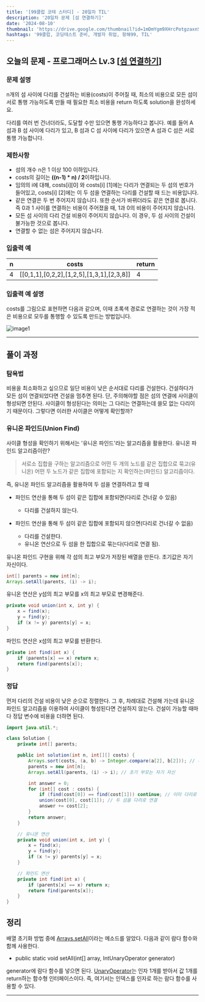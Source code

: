 ```yaml
---
title: '[99클럽 코테 스터디] - 20일차 TIL'
description: '20일차 문제 [섬 연결하기]'
date: '2024-08-10'
thumbnail: 'https://drive.google.com/thumbnail?id=1mDmYgm9XHrcPotgzaxnSPRSrteq3nNHv&sz=w1000'
hashtags: '99클럽, 코딩테스트 준비, 개발자 취업, 항해99, TIL'
---
```


## 오늘의 문제 - 프로그래머스 Lv.3 [<a href="https://school.programmers.co.kr/learn/courses/30/lessons/42861" target="_blank" className="a-mdx">섬 연결하기</a>]

### 문제 설명

n개의 섬 사이에 다리를 건설하는 비용(costs)이 주어질 때, 최소의 비용으로 모든 섬이 서로 통행 가능하도록 만들 때 필요한 최소 비용을 return 하도록 solution을 완성하세요.

다리를 여러 번 건너더라도, 도달할 수만 있으면 통행 가능하다고 봅니다. 예를 들어 A 섬과 B 섬 사이에 다리가 있고, B 섬과 C 섬 사이에 다리가 있으면 A 섬과 C 섬은 서로 통행 가능합니다.

### 제한사항

- 섬의 개수 n은 1 이상 100 이하입니다.
- costs의 길이는 **((n-1) * n) / 2**이하입니다.
- 임의의 i에 대해, costs[i][0] 와 costs[i] [1]에는 다리가 연결되는 두 섬의 번호가 들어있고, costs[i] [2]에는 이 두 섬을 연결하는 다리를 건설할 때 드는 비용입니다.
- 같은 연결은 두 번 주어지지 않습니다. 또한 순서가 바뀌더라도 같은 연결로 봅니다. 즉 0과 1 사이를 연결하는 비용이 주어졌을 때, 1과 0의 비용이 주어지지 않습니다.
- 모든 섬 사이의 다리 건설 비용이 주어지지 않습니다. 이 경우, 두 섬 사이의 건설이 불가능한 것으로 봅니다.
- 연결할 수 없는 섬은 주어지지 않습니다.

### 입출력 예

| n | costs                                     | return |
|---|-------------------------------------------|--------|
| 4 | [[0,1,1],[0,2,2],[1,2,5],[1,3,1],[2,3,8]] | 4      |

### 입출력 예 설명

costs를 그림으로 표현하면 다음과 같으며, 이때 초록색 경로로 연결하는 것이 가장 적은 비용으로 모두를 통행할 수 있도록 만드는 방법입니다.

![image1](https://grepp-programmers.s3.amazonaws.com/files/production/13e2952057/f2746a8c-527c-4451-9a73-42129911fe17.png)

---

## 풀이 과정

### 탐욕법

비용을 최소화하고 싶으므로 일단 비용이 낮은 순서대로 다리를 건설한다. 건설하다가 모든 섬이 연결되었다면 건설을 멈추면 된다. 단, 주의해야할 점은 섬의 연결에 사이클이 형성되면 안된다. 사이클이 형성된다는 의미는 그 다리는 연결하는데 쓸모 없는 다리이기 때문이다. 그렇다면 이러한 사이클은 어떻게 확인할까?

### 유니온 파인드(Union Find)

사이클 형성을 확인하기 위해서는 '유니온 파인드'라는 알고리즘을 활용한다. 유니온 파인드 알고리즘이란?

> 서로소 집합을 구하는 알고리즘으로 어떤 두 개의 노드를 같은 집합으로 묶고(유니온) 어떤 두 노드가 같은 집합에 포함되는 지 확인하는(파인드) 알고리즘이다.

즉, 유니온 파인드 알고리즘을 활용하여 두 섬을 연결하려고 할 때

- 파인드 연산을 통해 두 섬이 같은 집합에 포함되면(다리로 건너갈 수 있음)
    - 다리를 건설하지 않는다.

- 파인드 연산을 통해 두 섬이 같은 집합에 포함되지 않으면(다리로 건너갈 수 없음)
    - 다리를 건설한다.
    - 유니온 연산으로 두 섬을 한 집합으로 묶는다(다리로 연결 됨).

유니온 파인드 구현을 위해 각 섬의 최고 부모가 저장된 배열을 만든다. 초기값은 자기 자신이다.

```java
int[] parents = new int[n];
Arrays.setAll(parents, (i) -> i);
```

유니온 연산은 y섬의 최고 부모를 x의 최고 부모로 변경해준다.

```java
private void union(int x, int y) {
    x = find(x);
    y = find(y);
    if (x != y) parents[y] = x;
}
```

파인드 연산은 x섬의 최고 부모를 반환한다.

```java
private int find(int x) {
    if (parents[x] == x) return x;
    return find(parents[x]);
}
```

### 정답

먼저 다리의 건설 비용이 낮은 순으로 정렬한다. 그 후, 차례대로 건설해 가는데 유니온 파인드 알고리즘을 이용하여 사이클이 형성된다면 건설하지 않는다. 건설이 가능할 때마다 정답 변수에 비용을 더하면 된다.

```java
import java.util.*;

class Solution {
    private int[] parents;

    public int solution(int n, int[][] costs) {
        Arrays.sort(costs, (a, b) -> Integer.compare(a[2], b[2])); // 비용 순으로 정렬
        parents = new int[n];
        Arrays.setAll(parents, (i) -> i); // 초기 부모는 자기 자신

        int answer = 0;
        for (int[] cost : costs) {
            if (find(cost[0]) == find(cost[1])) continue; // 이미 다리로 건너갈 수 있다면 건너뛰기
            union(cost[0], cost[1]); // 두 섬을 다리로 연결
            answer += cost[2];
        }
        return answer;
    }

    // 유니온 연산
    private void union(int x, int y) {
        x = find(x);
        y = find(y);
        if (x != y) parents[y] = x;
    }

    // 파인드 연산
    private int find(int x) {
        if (parents[x] == x) return x;
        return find(parents[x]);
    }
}
```

## 정리

배열 초기화 방법 중에 <a href="https://docs.oracle.com/en/java/javase/22/docs/api/java.base/java/util/Arrays.html#setAll(int[],java.util.function.IntUnaryOperator)" target="_blank" className="a-mdx">Arrays.setAll</a>이라는 메소드를 알았다. 다음과 같이 람다 함수와 함께 사용한다.

- public static void setAll(int[] array, IntUnaryOperator generator)

generator에 람다 함수를 넣으면 된다. <a href="https://docs.oracle.com/en/java/javase/22/docs/api/java.base/java/util/function/UnaryOperator.html" target="_blank" className="a-mdx">UnaryOperator</a>는 인자 1개를 받아서 값 1개를 return하는 함수형 인터페이스이다. 즉, 여기서는 인덱스를 인자로 하는 람다 함수를 사용할 수 있다.

---